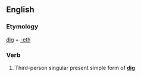 ==English==

===Etymology===
[[dig]] + [[-eth]]

===Verb===
{{infl|en|verb form}}

# {{archaic}} Third-person singular present simple form of '''[[dig]]'''